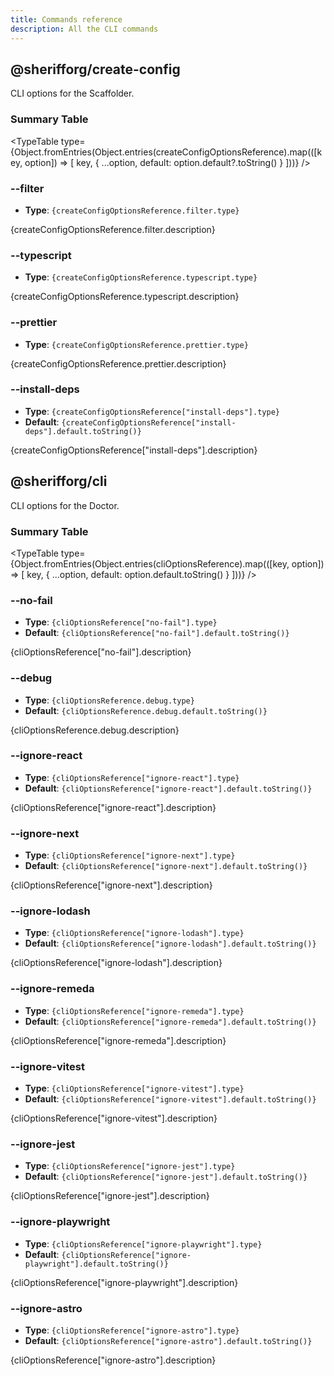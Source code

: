 ```yaml
---
title: Commands reference
description: All the CLI commands
---
```



## @sherifforg/create-config

CLI options for the Scaffolder.

### Summary Table

<TypeTable
  type={Object.fromEntries(Object.entries(createConfigOptionsReference).map(([key, option]) => [
    key,
    {
      ...option,
      default: option.default?.toString()
    }
  ]))} />

### --filter

- **Type**: <code>{createConfigOptionsReference.filter.type}</code>

<p>{createConfigOptionsReference.filter.description}</p>

### --typescript

- **Type**: <code>{createConfigOptionsReference.typescript.type}</code>

<p>{createConfigOptionsReference.typescript.description}</p>

### --prettier

- **Type**: <code>{createConfigOptionsReference.prettier.type}</code>

<p>{createConfigOptionsReference.prettier.description}</p>

### --install-deps

- **Type**: <code>{createConfigOptionsReference["install-deps"].type}</code>
- **Default**: <code>{createConfigOptionsReference["install-deps"].default.toString()}</code>

<p>{createConfigOptionsReference["install-deps"].description}</p>

## @sherifforg/cli

CLI options for the Doctor.

### Summary Table

<TypeTable
  type={Object.fromEntries(Object.entries(cliOptionsReference).map(([key, option]) => [
    key,
    {
      ...option,
      default: option.default.toString()
    }
  ]))} />

### --no-fail
- **Type**: <code>{cliOptionsReference["no-fail"].type}</code>
- **Default**: <code>{cliOptionsReference["no-fail"].default.toString()}</code>

<p>{cliOptionsReference["no-fail"].description}</p>

### --debug
- **Type**: <code>{cliOptionsReference.debug.type}</code>
- **Default**: <code>{cliOptionsReference.debug.default.toString()}</code>

<p>{cliOptionsReference.debug.description}</p>

### --ignore-react
- **Type**: <code>{cliOptionsReference["ignore-react"].type}</code>
- **Default**: <code>{cliOptionsReference["ignore-react"].default.toString()}</code>

<p>{cliOptionsReference["ignore-react"].description}</p>

### --ignore-next
- **Type**: <code>{cliOptionsReference["ignore-next"].type}</code>
- **Default**: <code>{cliOptionsReference["ignore-next"].default.toString()}</code>

<p>{cliOptionsReference["ignore-next"].description}</p>

### --ignore-lodash
- **Type**: <code>{cliOptionsReference["ignore-lodash"].type}</code>
- **Default**: <code>{cliOptionsReference["ignore-lodash"].default.toString()}</code>

<p>{cliOptionsReference["ignore-lodash"].description}</p>

### --ignore-remeda
- **Type**: <code>{cliOptionsReference["ignore-remeda"].type}</code>
- **Default**: <code>{cliOptionsReference["ignore-remeda"].default.toString()}</code>

<p>{cliOptionsReference["ignore-remeda"].description}</p>

### --ignore-vitest
- **Type**: <code>{cliOptionsReference["ignore-vitest"].type}</code>
- **Default**: <code>{cliOptionsReference["ignore-vitest"].default.toString()}</code>

<p>{cliOptionsReference["ignore-vitest"].description}</p>

### --ignore-jest
- **Type**: <code>{cliOptionsReference["ignore-jest"].type}</code>
- **Default**: <code>{cliOptionsReference["ignore-jest"].default.toString()}</code>

<p>{cliOptionsReference["ignore-jest"].description}</p>

### --ignore-playwright
- **Type**: <code>{cliOptionsReference["ignore-playwright"].type}</code>
- **Default**: <code>{cliOptionsReference["ignore-playwright"].default.toString()}</code>

<p>{cliOptionsReference["ignore-playwright"].description}</p>

### --ignore-astro
- **Type**: <code>{cliOptionsReference["ignore-astro"].type}</code>
- **Default**: <code>{cliOptionsReference["ignore-astro"].default.toString()}</code>

<p>{cliOptionsReference["ignore-astro"].description}</p>
